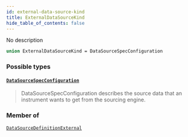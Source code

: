 ```yaml
---
id: external-data-source-kind
title: ExternalDataSourceKind
hide_table_of_contents: false
---
```








No description

```graphql
union ExternalDataSourceKind = DataSourceSpecConfiguration
```


### Possible types

#### [`DataSourceSpecConfiguration`](/testnet/api/graphql/objects/data-source-spec-configuration) <Badge class="secondary" text="object"/>
> DataSourceSpecConfiguration describes the source data that an instrument wants to get from the
sourcing engine.
> 



### Member of

[`DataSourceDefinitionExternal`](/testnet/api/graphql/objects/data-source-definition-external)  <Badge class="secondary" text="object"/>



